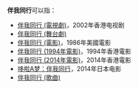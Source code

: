 '''伴我同行'''可以指：
*[[伴我同行_(電視劇)|伴我同行 (電視劇)]]，2002年香港电视剧
*[[伴我同行_(舞台劇)|伴我同行 (舞台劇)]]
*[[伴我同行_(電影)|伴我同行 (電影)]]，1986年美國電影
*[[伴我同行_(1994年電影)|伴我同行 (1994年電影)]]，1994年香港電影
*[[伴我同行_(2014年電影)|伴我同行 (2014年電影)]]，2014年香港電影
*[[哆啦A梦：伴我同行|哆啦A梦：伴我同行]]，2014年日本电影
*[[伴我同行_(歌曲)|伴我同行 (歌曲)]]
{{disambig|Cat=四字作品消歧义}}
